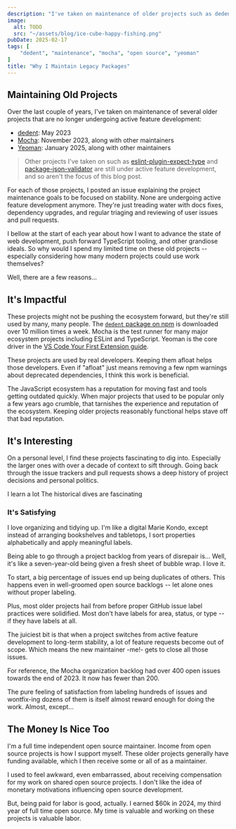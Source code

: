 ```yaml
---
description: "I've taken on maintenance of older projects such as dedent, Mocha, and Yeoman. This is why I choose to spend my open source time on such legacy code."
image:
  alt: TODO
  src: "~/assets/blog/ice-cube-happy-fishing.png"
pubDate: 2025-02-17
tags: [
	"dedent", "maintenance", "mocha", "open source", "yeoman"
]
title: "Why I Maintain Legacy Packages"
---
```



## Maintaining Old Projects

Over the last couple of years, I've taken on maintenance of several older projects that are no longer undergoing active feature development:

- [dedent](https://github.com/dmnd/dedent/issues/36): May 2023
- [Mocha](https://github.com/mochajs/mocha/issues/5027): November 2023, along with other maintainers
- [Yeoman](https://github.com/yeoman/yeoman/issues/1779): January 2025, along with other maintainers

> Other projects I've taken on such as [eslint-plugin-expect-type](https://github.com/JoshuaKGoldberg/eslint-plugin-expect-type) and [package-json-validator](https://github.com/JoshuaKGoldberg/package-json-validator) are still under active feature development, and so aren't the focus of this blog post.

For each of those projects, I posted an issue explaining the project maintenance goals to be focused on stability.
None are undergoing active feature development anymore.
They're just treading water with docs fixes, dependency upgrades, and regular triaging and reviewing of user issues and pull requests.

I bellow at the start of each year about how I want to advance the state of web development, push forward TypeScript tooling, and other grandiose ideals.
So why would I spend my limited time on these old projects -- especially considering how many modern projects could use work themselves?

Well, there are a few reasons...

## It's Impactful

These projects might not be pushing the ecosystem forward, but they're still used by many, many people.
The [`dedent` package on npm](https://www.npmjs.com/package/dedent) is downloaded over 10 million times a week.
Mocha is the test runner for many major ecosystem projects including ESLint and TypeScript.
Yeoman is the core driver in the [VS Code Your First Extension guide](https://code.visualstudio.com/api/get-started/your-first-extension).

These projects are used by real developers.
Keeping them afloat helps those developers.
Even if "afloat" just means removing a few npm warnings about deprecated dependencies, I think this work is beneficial.

The JavaScript ecosystem has a reputation for moving fast and tools getting outdated quickly.
When major projects that used to be popular only a few years ago crumble, that tarnishes the experience and reputation of the ecosystem.
Keeping older projects reasonably functional helps stave off that bad reputation.

## It's Interesting

On a personal level, I find these projects fascinating to dig into.
Especially the larger ones with over a decade of context to sift through.
Going back through the issue trackers and pull requests shows a deep history of project decisions and personal politics.

I learn a lot
The historical dives are fascinating

### It's Satisfying

I love organizing and tidying up.
I'm like a digital Marie Kondo, except instead of arranging bookshelves and tabletops, I sort properties alphabetically and apply meaningful labels.

Being able to go through a project backlog from years of disrepair is...
Well, it's like a seven-year-old being given a fresh sheet of bubble wrap.
I love it.

To start, a big percentage of issues end up being duplicates of others.
This happens even in well-groomed open source backlogs -- let alone ones without proper labeling.

Plus, most older projects hail from before proper GitHub issue label practices were solidified.
Most don't have labels for area, status, or type -- if they have labels at all.

The juiciest bit is that when a project switches from active feature development to long-term stability, a lot of feature requests become out of scope.
Which means the new maintainer -me!- gets to close all those issues.

For reference, the Mocha organization backlog had over 400 open issues towards the end of 2023.
It now has fewer than 200.

The pure feeling of satisfaction from labeling hundreds of issues and wontfix-ing dozens of them is itself almost reward enough for doing the work.
Almost, except...

## The Money Is Nice Too

I'm a full time independent open source maintainer.
Income from open source projects is how I support myself.
These older projects generally have funding available, which I then receive some or all of as a maintainer.

I used to feel awkward, even embarrassed, about receiving compensation for my work on shared open source projects.
I don't like the idea of monetary motivations influencing open source development.

But, being paid for labor is good, actually.
I earned $60k in 2024, my third year of full time open source.
My time is valuable and working on these projects is valuable labor.
